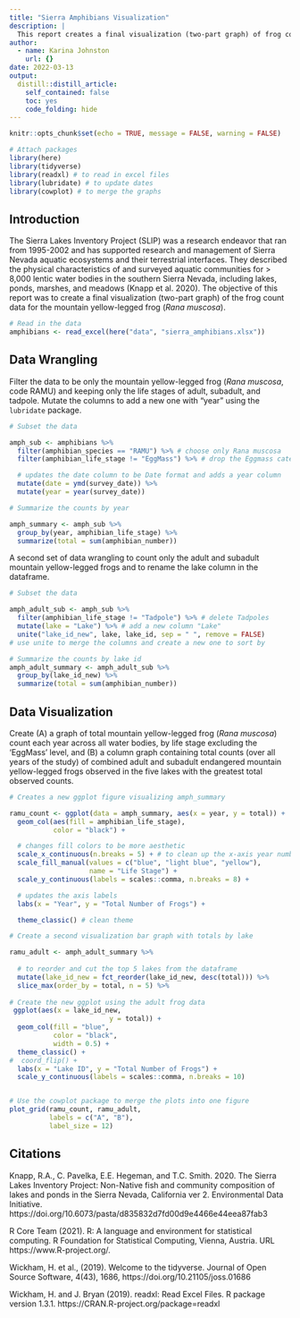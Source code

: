 ```yaml
---
title: "Sierra Amphibians Visualization"
description: |
  This report creates a final visualization (two-part graph) of frog count data for the mountain yellow-legged frog using Sierra Lakes Inventory Project data.
author:
  - name: Karina Johnston
    url: {}
date: 2022-03-13
output:
  distill::distill_article:
    self_contained: false
    toc: yes
    code_folding: hide
---
```



```r
knitr::opts_chunk$set(echo = TRUE, message = FALSE, warning = FALSE)

# Attach packages
library(here)
library(tidyverse)
library(readxl) # to read in excel files
library(lubridate) # to update dates
library(cowplot) # to merge the graphs

```

## Introduction

The Sierra Lakes Inventory Project (SLIP) was a research endeavor that ran from 1995-2002 and has supported research and management of Sierra Nevada aquatic ecosystems and their terrestrial interfaces. They described the physical characteristics of and surveyed aquatic communities for > 8,000 lentic water bodies in the southern Sierra Nevada, including lakes, ponds, marshes, and meadows (Knapp et al. 2020). The objective of this report was to create a final visualization (two-part graph) of the frog count data for the mountain yellow-legged frog (*Rana muscosa*). 


```r
# Read in the data
amphibians <- read_excel(here("data", "sierra_amphibians.xlsx")) 

```


## Data Wrangling

Filter the data to be only the mountain yellow-legged frog (*Rana muscosa*, code RAMU) and keeping only the life stages of adult, subadult, and tadpole. Mutate the columns to add a new one with "year" using the `lubridate` package. 

```r
# Subset the data

amph_sub <- amphibians %>% 
  filter(amphibian_species == "RAMU") %>% # choose only Rana muscosa
  filter(amphibian_life_stage != "EggMass") %>% # drop the Eggmass category

  # updates the date column to be Date format and adds a year column 
  mutate(date = ymd(survey_date)) %>% 
  mutate(year = year(survey_date)) 

```


```r
# Summarize the counts by year

amph_summary <- amph_sub %>% 
  group_by(year, amphibian_life_stage) %>% 
  summarize(total = sum(amphibian_number))

```

A second set of data wrangling to count only the adult and subadult mountain yellow-legged frogs and to rename the lake column in the dataframe.

```r
# Subset the data

amph_adult_sub <- amph_sub %>% 
  filter(amphibian_life_stage != "Tadpole") %>% # delete Tadpoles
  mutate(lake = "Lake") %>% # add a new column "Lake"
  unite("lake_id_new", lake, lake_id, sep = " ", remove = FALSE)
# use unite to merge the columns and create a new one to sort by

# Summarize the counts by lake id 
amph_adult_summary <- amph_adult_sub %>% 
  group_by(lake_id_new) %>% 
  summarize(total = sum(amphibian_number)) 

```


## Data Visualization

Create (A) a graph of total mountain yellow-legged frog (*Rana muscosa*) count each year across all water bodies, by life stage excluding the ‘EggMass’ level, and (B) a column graph containing total counts (over all years of the study) of combined adult and subadult endangered mountain yellow-legged frogs observed in the five lakes with the greatest total observed counts.

```r
# Creates a new ggplot figure visualizing amph_summary

ramu_count <- ggplot(data = amph_summary, aes(x = year, y = total)) +
  geom_col(aes(fill = amphibian_life_stage), 
           color = "black") +

  # changes fill colors to be more aesthetic
  scale_x_continuous(n.breaks = 5) + # to clean up the x-axis year numbering
  scale_fill_manual(values = c("blue", "light blue", "yellow"), 
                    name = "Life Stage") +
  scale_y_continuous(labels = scales::comma, n.breaks = 8) +

  # updates the axis labels
  labs(x = "Year", y = "Total Number of Frogs") +

  theme_classic() # clean theme

```


```r

# Create a second visualization bar graph with totals by lake

ramu_adult <- amph_adult_summary %>% 
  
  # to reorder and cut the top 5 lakes from the dataframe
  mutate(lake_id_new = fct_reorder(lake_id_new, desc(total))) %>% 
  slice_max(order_by = total, n = 5) %>% 
  
# Create the new ggplot using the adult frog data
 ggplot(aes(x = lake_id_new, 
                         y = total)) + 
  geom_col(fill = "blue", 
           color = "black",
           width = 0.5) + 
  theme_classic() + 
#  coord_flip() +
  labs(x = "Lake ID", y = "Total Number of Frogs") +
  scale_y_continuous(labels = scales::comma, n.breaks = 10) 


# Use the cowplot package to merge the plots into one figure
plot_grid(ramu_count, ramu_adult, 
          labels = c("A", "B"), 
          label_size = 12)

```


## Citations

Knapp, R.A., C. Pavelka, E.E. Hegeman, and T.C. Smith. 2020. The Sierra Lakes Inventory Project: Non-Native fish and community composition of lakes and ponds in the Sierra Nevada, California ver 2. Environmental Data Initiative. https://doi.org/10.6073/pasta/d835832d7fd00d9e4466e44eea87fab3

R Core Team (2021). R: A language and environment for statistical computing. R Foundation for Statistical Computing, Vienna, Austria. URL   https://www.R-project.org/.

Wickham, H. et al., (2019). Welcome to the tidyverse. Journal of Open Source Software, 4(43), 1686, https://doi.org/10.21105/joss.01686

Wickham, H. and J. Bryan (2019). readxl: Read Excel Files. R package version 1.3.1. https://CRAN.R-project.org/package=readxl

